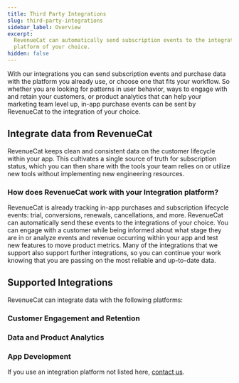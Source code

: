 ```yaml
---
title: Third Party Integrations
slug: third-party-integrations
sidebar_label: Overview
excerpt:
  RevenueCat can automatically send subscription events to the integration
  platform of your choice.
hidden: false
---
```


With our integrations you can send subscription events and purchase data with the platform you already use, or choose one that fits your workflow. So whether you are looking for patterns in user behavior, ways to engage with and retain your customers, or product analytics that can help your marketing team level up, in-app purchase events can be sent by RevenueCat to the integration of your choice.

## Integrate data from RevenueCat

RevenueCat keeps clean and consistent data on the customer lifecycle within your app. This cultivates a single source of truth for subscription status, which you can then share with the tools your team relies on or utilize new tools without implementing new engineering resources.

### How does RevenueCat work with your Integration platform?

RevenueCat is already tracking in-app purchases and subscription lifecycle events: trial, conversions, renewals, cancellations, and more. RevenueCat can automatically send these events to the integrations of your choice. You can engage with a customer while being informed about what stage they are in or analyze events and revenue occurring within your app and test new features to move product metrics. Many of the integrations that we support also support further integrations, so you can continue your work knowing that you are passing on the most reliable and up-to-date data.

## Supported Integrations

RevenueCat can integrate data with the following platforms:

### Customer Engagement and Retention

<ContentCardItem
  title="Airship"
  subtitle="Airship is a customer engagement platform that helps you connect with your users across email, SMS, and push notifications."
  link="/docs/integrations/third-party-integrations/airship"
  icon="integrations/icons/airship.png"
/>

<ContentCardItem
  title="Braze"
  subtitle="Braze is a customer engagement platform that helps you connect with your users across email, SMS, and push notifications."
  link="/docs/integrations/third-party-integrations/braze"
  icon="integrations/icons/braze.png"
/>

<ContentCardItem
  title="CleverTap"
  subtitle="CleverTap is a customer engagement and retention platform that helps you analyze, segment, and engage your users."
  link="/docs/integrations/third-party-integrations/clevertap"
  icon="integrations/icons/clevertap.png"
/>

<ContentCardItem
  title="Customer.io"
  subtitle="Customer.io is a customer engagement platform that allows you to send targeted emails, push notifications, and SMS messages based on user behavior."
  link="/docs/integrations/third-party-integrations/customerio"
  icon="integrations/icons/customerio.png"
/>

<ContentCardItem
  title="Intercom"
  subtitle="Intercom is a customer messaging platform that allows you to communicate with your users through chat, email, and more."
  link="/docs/integrations/third-party-integrations/intercom"
  icon="integrations/icons/intercom.png"
/>

<ContentCardItem
  title="Iterable"
  subtitle="Iterable is a cross-channel marketing platform that enables you to create, optimize, and measure campaigns across email, push, SMS, and more."
  link="/docs/integrations/third-party-integrations/iterable"
  icon="integrations/icons/iterable.png"
/>

<ContentCardItem
  title="OneSignal"
  subtitle="OneSignal is a customer engagement platform that allows you to send push notifications, in-app messages, SMS, and emails."
  link="/docs/integrations/third-party-integrations/onesignal"
  icon="integrations/icons/onesignal.png"
/>

<ContentCardItem
  title="Zendesk"
  subtitle="Zendesk is a customer support platform. The RevenueCat Zendesk app displays customer subscription data directly in your support ticket sidebar."
  link="/docs/integrations/third-party-integrations/zendesk"
  icon="integrations/icons/zendesk.png"
/>

### Data and Product Analytics

<ContentCardItem
  title="Amplitude"
  subtitle="Amplitude is a product analytics platform that helps you understand user behavior and optimize your product."
  link="/docs/integrations/third-party-integrations/amplitude"
  icon="integrations/icons/amplitude.png"
/>

<ContentCardItem
  title="Mixpanel"
  subtitle="Mixpanel is a product analytics platform that helps you analyze user behavior, engagement, and retention."
  link="/docs/integrations/third-party-integrations/mixpanel"
  icon="integrations/icons/mixpanel.png"
/>

<ContentCardItem
  title="mParticle"
  subtitle="mParticle is a customer data platform that helps you collect, integrate, and manage your customer data across multiple channels."
  link="/docs/integrations/third-party-integrations/mparticle"
  icon="integrations/icons/mparticle.png"
/>

<ContentCardItem
  title="PostHog"
  subtitle="PostHog is a product analytics platform to analyze, test, observe, and deploy new features."
  link="/docs/integrations/third-party-integrations/posthog"
  icon="integrations/icons/posthog.png"
/>

<ContentCardItem
  title="Segment"
  subtitle="Segment is a customer data platform that helps you collect, clean, and control your customer data."
  link="/docs/integrations/third-party-integrations/segment"
  icon="integrations/icons/segment.png"
/>

### App Development

<ContentCardItem
  title="Discord"
  subtitle="Discord is a communication platform that can be used for real-time notifications and community engagement."
  link="/docs/integrations/third-party-integrations/discord"
  icon="integrations/icons/discord.png"
/>

<ContentCardItem
  title="Firebase"
  subtitle="Firebase is a platform developed by Google for creating mobile and web applications."
  link="/docs/integrations/third-party-integrations/firebase-integration"
  icon="integrations/icons/firebase.png"
/>

<ContentCardItem
  title="Slack"
  subtitle="Slack is a business communication platform that can be used for team collaboration and notifications."
  link="/docs/integrations/third-party-integrations/slack"
  icon="integrations/icons/slack.png"
/>

<ContentCardItem
  title="Statsig"
  subtitle="Statsig is a platform for feature management and experimentation."
  link="/docs/integrations/third-party-integrations/statsig"
  icon="integrations/icons/statsig.png"
/>

<ContentCardItem
  title="Superwall"
  subtitle="Superwall is a platform for creating and managing paywalls in your app."
  link="/docs/integrations/third-party-integrations/superwall"
  icon="integrations/icons/superwall.png"
/>

If you use an integration platform not listed here, [contact us](https://www.revenuecat.com/contact).
